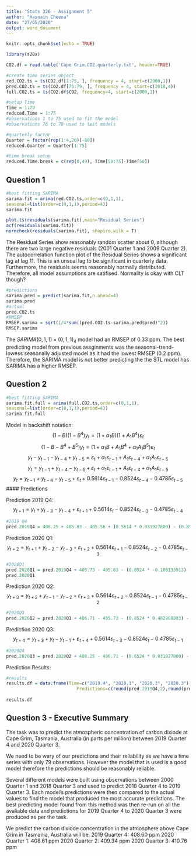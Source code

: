 ```yaml
---
title: "Stats 326 - Assignment 5"
author: "Hasnain Cheena"
date: "27/05/2020"
output: word_document
---
```


```r
knitr::opts_chunk$set(echo = TRUE)

library(s20x)
```

```r
CO2.df = read.table('Cape Grim.CO2.quarterly.txt', header=TRUE) 

#create time series object
red.CO2.ts = ts(CO2.df[1:75, ], frequency = 4, start=c(2000,1))
pred.CO2.ts = ts(CO2.df[76:79, ], frequency = 4, start=c(2018,4))
full.CO2.ts = ts(CO2.df$CO2, frequency=4, start=c(2000,1))

#setup Time
Time = 1:79
reduced.Time = 1:75
#observations 1 to 75 used to fit the model
#observations 76 to 79 used to test models

#quarterly factor
Quarter = factor(rep(1:4,20)[-80])
reduced.Quarter = Quarter[1:75]

#time break setup
reduced.Time.break = c(rep(0,49), Time[50:75]-Time[50])
```

## Question 1

```r
#best fitting SARIMA
sarima.fit = arima(red.CO2.ts,order=c(0,1,1),
seasonal=list(order=c(0,1,1),period=4))
sarima.fit
```
```r
plot.ts(residuals(sarima.fit),main="Residual Series")
acf(residuals(sarima.fit))
normcheck(residuals(sarima.fit), shapiro.wilk = T)
```
The Residual Series show reasonably random scatter about 0, although there are two large negative residuals (2001 Quarter 1 and 2009 Quarter 2). The autocorrelation function plot of the Residual Series shows a significant lag at lag 11. This is an unsual lag to be significant in quarterly data. Furthermore, the residuals seems reasonably normally distributed. Therefore, all model assumptions are satifised. 
Normality is okay with CLT though?

```r
#predictions
sarima.pred = predict(sarima.fit,n.ahead=4)
sarima.pred
#actual
pred.CO2.ts
#RMSEP
RMSEP.sarima = sqrt(1/4*sum((pred.CO2.ts-sarima.pred$pred)^2))
RMSEP.sarima
```

The $SARIMA(0,1,1)\times(0,1,1)_4$ model had an RMSEP of 0.33 ppm. The best predicting model from previous assginments was the seasonal-trend-lowess seasonally adjusted model as it had the lowest RMSEP (0.2 ppm). Therefore, the SARIMA model is not better predicting the the STL model has SARIMA has a higher RMSEP. 

## Question 2

```r
#best fitting SARIMA
sarima.fit.full = arima(full.CO2.ts,order=c(0,1,1),
seasonal=list(order=c(0,1,1),period=4))
sarima.fit.full
```
Model in backshift notation:
$$ (1-B)(1-B^4)y_t = (1+\alpha_1B)(1+A_1B^4)\varepsilon_t$$ 
$$(1-B-B^4+B^5)y_t  = (1+\alpha_1B + A_1B^4 + \alpha_1A_1B^5)\varepsilon_t$$ 
$$y_t - y_{t-1} - y_{t-4} + y_{t-5} = \varepsilon_t + \alpha_1\varepsilon_{t-1} + A_1\varepsilon_{t-4} +  \alpha_1A_1\varepsilon_{t-5}$$
$$ y_t = y_{t-1} + y_{t-4} - y_{t-5} + \varepsilon_t + \alpha_1\varepsilon_{t-1} + A_1\varepsilon_{t-4} +  \alpha_1A_1\varepsilon_{t-5}$$ 
$$ y_t = y_{t-1} + y_{t-4} - y_{t-5} + \varepsilon_t + 0.5614\varepsilon_{t-1} - 0.8524\varepsilon_{t-4} - 0.4785\varepsilon_{t-5}$$
#### Predictions

Prediction 2019 Q4: $$ y_{t+1} = y_{t} + y_{t-3} - y_{t-4} + \varepsilon_{t+1} + 0.5614\varepsilon_{t} - 0.8524\varepsilon_{t-3} - 0.4785\varepsilon_{t-4}$$

```r
#2019 Q4
pred.2019Q4 = 408.25 + 405.83 - 405.56 + (0.5614 * 0.031927800) - (0.8524 * 0.009630730) - (0.4785 * -0.101088224)
```

Prediction 2020 Q1:$$ y_{t+2} = y_{t+1} + y_{t-2} - y_{t-3} + \varepsilon_{t+2} + 0.5614\varepsilon_{t+1} - 0.8524\varepsilon_{t-2} - 0.4785\varepsilon_{t-3}$$
```r
#2020Q1
pred.2020Q1 = pred.2019Q4 + 405.73 - 405.83 - (0.8524 * -0.106133913) - (0.4785 * 0.009630730)
pred.2020Q1
```

Prediction 2020 Q2: $$ y_{t+3} = y_{t+2} + y_{t-1} - y_{t-2} + \varepsilon_{t+3} + 0.5614\varepsilon_{t+2} - 0.8524\varepsilon_{t-1} - 0.4785\varepsilon_{t-2}$$
```r
#2020Q3
pred.2020Q2 = pred.2020Q1 + 406.71 - 405.73 - (0.8524 * 0.402908803) - (0.4785 * -0.106133913)
```

Prediction 2020 Q3: $$ y_{t+4} = y_{t+3} + y_{t} - y_{t-1} + \varepsilon_{t+4} + 0.5614\varepsilon_{t+3} - 0.8524\varepsilon_{t} - 0.4785\varepsilon_{t-1}$$
```r
#2020Q4
pred.2020Q3 = pred.2020Q2 + 408.25 - 406.71 - (0.8524 * 0.031927800) - (0.4785 * 0.402908803)
```
Prediction Results:
```r
#results
results.df = data.frame(Time=c("2019.4", "2020.1", "2020.2", "2020.3"),
                           Predictions=c(round(pred.2019Q4,2),round(pred.2020Q1,2),round(pred.2020Q2,2),round(pred.2020Q3,2)))
                          
results.df
```

## Question 3 - Executive Summary

The task was to predict the atmospheric concentration of carbon dixiode at Cape Grim, Tasmania, Australia (in parts per million) between 2019 Quarter 4 and 2020 Quarter 3. 

We need to be wary of our predictions and their reliability as we have a time series with only 79 observations. However the model that is used is a good model therefore the predictions should be reasonably reliable.

Several different models were built using observations between 2000 Quarter 1 and 2018 Quarter 3 and used to predict 2018 Quarter 4 to 2019 Quarter 3. Each model's predictions were then compared to the actual values to find the model that produced the most accurate predictions. 
The best predicting model found from this method was then re-run on all the avaliable data and predictions for 2019 Quarter 4 to 2020 Quarter 3 were produced as per the task. 

We predict the carbon dixiode concentration in the atmosphere above Cape Grim in Tasmania, Australia will be:
2019 Quarter 4: 408.60 ppm
2020 Quarter 1: 408.61 ppm
2020 Quarter 2: 409.34 ppm
2020 Quarter 3: 410.76 ppm 
